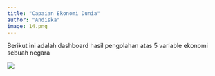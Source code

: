 ```yaml
---
title: "Capaian Ekonomi Dunia"
author: "Andiska"
image: 14.png
---
```


Berikut ini adalah dashboard hasil pengolahan atas 5 variable ekonomi sebuah negara

[![](/images/dsh4.png){fig-align="center"}](https://andiska.shinyapps.io/nation_monitoring/)
